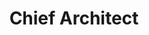---
title: Chief Architect
name: Omri Fima
site: https://www.diagnosticrobotics.com/
company: Diagnostic Robotics
talk: normal
talk-title: Building Medical Grade AI with Argo Workflows
headshot: omri-fima.jpg
twitter: https://twitter.com/omrifima
---